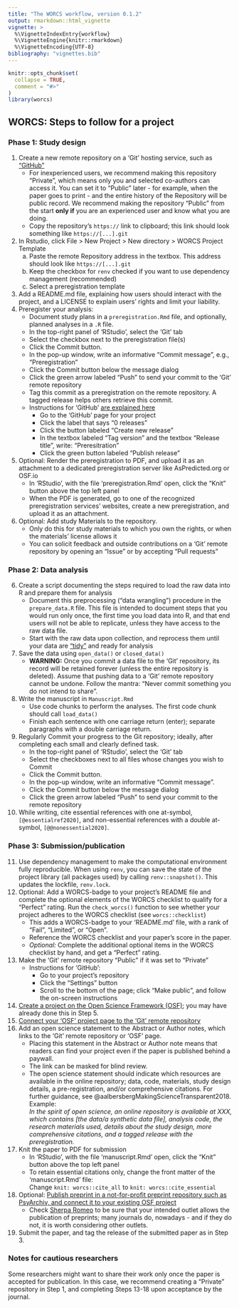 ```yaml
---
title: "The WORCS workflow, version 0.1.2"
output: rmarkdown::html_vignette
vignette: >
  %\VignetteIndexEntry{workflow}
  %\VignetteEngine{knitr::rmarkdown}
  %\VignetteEncoding{UTF-8}
bibliography: "vignettes.bib"
---
```


```r
knitr::opts_chunk$set(
  collapse = TRUE,
  comment = "#>"
)
library(worcs)
```

## WORCS: Steps to follow for a project

### Phase 1: Study design

1. <!--S: Create a (Public or Private) remote repository on a 'Git' hosting service-->Create a new remote repository on a 'Git' hosting service, such as ["GitHub"](https://github.com)
    + For inexperienced users, we recommend making this repository "Private", which means only you and selected co-authors can access it. You can set it to "Public" later - for example, when the paper goes to print - and the entire history of the Repository will be public record. We recommend making the repository "Public" from the start __only if__ you are an experienced user and know what you are doing.
    + Copy the repository's `https://` link to clipboard; this link should look something like `https://[...].git`
2. <!--S: When using R, initialize a new RStudio project using the WORCS template. Otherwise, clone the remote repository to your local project folder.-->In Rstudio, click File > New Project > New directory > WORCS Project Template
    a. Paste the remote Repository address in the textbox. This address should look like `https://[...].git`
    b. Keep the checkbox for `renv` checked if you want to use dependency management (recommended)
    c. Select a preregistration template
3. <!--S: Add a README.md file, explaining how users should interact with the project, and a LICENSE to explain users' rights and limit your liability. The `worcs` project template does this automatically.-->Add a README.md file, explaining how users should interact with the project, and a LICENSE to explain users' rights and limit your liability.
3. <!--S: Optional: Preregister your analysis by committing a plain-text preregistration and tagging the commit as "preregistration".-->Preregister your analysis:
    + Document study plans in a `preregistration.Rmd` file, and optionally, planned analyses in a `.R` file.
    + In the top-right panel of 'RStudio', select the 'Git' tab
    + Select the checkbox next to the preregistration file(s)
    + Click the Commit button.
    + In the pop-up window, write an informative "Commit message", e.g., "Preregistration"
    + Click the Commit button below the message dialog
    + Click the green arrow labeled "Push" to send your commit to the 'Git' remote repository
    + Tag this commit as a preregistration on the remote repository. A tagged release helps others retrieve this commit.
    + Instructions for 'GitHub' [are explained here ](https://help.github.com/en/github/administering-a-repository/creating-releases)
        - Go to the 'GitHub' page for your project
        - Click the label that says "0 releases"
        - Click the button labeled "Create new release"
        - In the textbox labeled "Tag version" and the textbox "Release title", write: "Preresitration"
        - Click the green button labeled "Publish release"
4. <!--S: Optional: Upload the preregistration to a dedicated preregistration server-->Optional: Render the preregistration to PDF, and upload it as an attachment to a dedicated preregistration server like AsPredicted.org or OSF.io
    + In 'RStudio', with the file 'preregistration.Rmd' open, click the "Knit" button above the top left panel
    + When the PDF is generated, go to one of the recognized preregistration services' websites, create a new preregistration, and upload it as an attachment.
5. <!--S: Optional: Add study Materials to the repository-->Optional: Add study Materials to the repository.
    + Only do this for study materials to which you own the rights, or when the materials' license allows it
    + You can solicit feedback and outside contributions on a 'Git' remote repository by opening an "Issue" or by accepting "Pull requests"

### Phase 2: Data analysis

6. <!--S: Create a script documenting the steps required to load the raw data and prepare them for analysis-->Create a script documenting the steps required to load the raw data into R and prepare them for analysis
    + Document this preprocessing ("data wrangling") procedure in the `prepare_data.R` file. This file is intended to document steps that you would run only once, the first time you load data into R, and that end users will not be able to replicate, unless they have access to the raw data file.
    + Start with the raw data upon collection, and reprocess them until your data are ["tidy"](https://vita.had.co.nz/papers/tidy-data.pdf) and ready for analysis
7. <!--S: Save the data into a plain-text tabular format like `.csv`. When using open data, commit this file to 'Git'. When using closed data, commit a checksum of the file, and a synthetic copy of the data.-->Save the data using `open_data()` or `closed_data()`
    + <font colour = "red">__WARNING:__ Once you commit a data file to the 'Git' repository, its record will be retained forever (unless the entire repository is deleted). Assume that pushing data to a 'Git' remote repository cannot be undone. Follow the mantra: "Never commit something you do not intend to share".</font>
8. <!--S: Write the manuscript using a dynamic document generation format, with code chunks to perform the analyses.-->Write the manuscript in `Manuscript.Rmd`
    + Use code chunks to perform the analyses. The first code chunk should call `load_data()`
    + Finish each sentence with one carriage return (enter); separate paragraphs with a double carriage return.
9. <!--S: Commit every small change to the 'Git' repository-->Regularly Commit your progress to the Git repository; ideally, after completing each small and clearly defined task.
    + In the top-right panel of 'RStudio', select the 'Git' tab
    + Select the checkboxes next to all files whose changes you wish to Commit
    + Click the Commit button.
    + In the pop-up window, write an informative "Commit message".
    + Click the Commit button below the message dialog
    + Click the green arrow labeled "Push" to send your commit to the remote repository
10. <!--S: Cite essential references with `@`, and non-essential references with `@@`-->While writing, cite essential references with one at-symbol, `[@essentialref2020]`, and non-essential references with a double at-symbol, `[@@nonessential2020]`.

### Phase 3: Submission/publication

11. <!--S: Use dependency management to make the computational environment fully reproducible-->Use dependency management to make the computational environment fully reproducible. When using `renv`, you can save the state of the project library (all packages used) by calling `renv::snapshot()`. This updates the lockfile, `renv.lock`.
12. <!--S: Optional: Add a WORCS-badge to your project's README file-->Optional: Add a WORCS-badge to your project's README file and complete the optional elements of the WORCS checklist to qualify for a "Perfect" rating. Run the `check_worcs()` function to see whether your project adheres to the WORCS checklist (see `worcs::checklist`)
    + This adds a WORCS-badge to your 'README.md' file, with a rank of "Fail", "Limited", or "Open".
    + Reference the WORCS checklist and your paper's score in the paper.
    + *Optional:* Complete the additional optional items in the WORCS checklist by hand, and get a "Perfect" rating.
13. <!--S: Make a Private 'Git' remote repository Public-->Make the 'Git' remote repository "Public" if it was set to "Private"
    + Instructions for 'GitHub': 
        - Go to your project's repository
        - Click the "Settings" button
        - Scroll to the bottom of the page; click "Make public", and follow the on-screen instructions
14. <!--S: [Create a project page on the Open Science Framework](https://help.osf.io/hc/en-us/articles/360019737594-Create-a-Project)-->[Create a project on the Open Science Framework (OSF)](https://help.osf.io/hc/en-us/articles/360019737594-Create-a-Project); you may have already done this in Step 5.
15. <!--S: [Connect your 'OSF' project page to the 'Git' remote repository](https://help.osf.io/hc/en-us/articles/360019929813-Connect-GitHub-to-a-Project)-->[Connect your 'OSF' project page to the 'Git' remote repository](https://help.osf.io/hc/en-us/articles/360019929813-Connect-GitHub-to-a-Project)
16. <!--S: Add an open science statement to the Abstract or Author notes, which links to the 'Git' remote repository or 'OSF' page-->Add an open science statement to the Abstract or Author notes, which links to the 'Git' remote repository or 'OSF' page. 
    + Placing this statement in the Abstract or Author note means that readers can find your project even if the paper is published behind a paywall.
    + The link can be masked for blind review.
    + The open science statement should indicate which resources are available in the online repository; data, code, materials, study design details, a pre-registration, and/or comprehensive citations. For further guidance, see @aalbersbergMakingScienceTransparent2018. Example:  
    _In the spirit of open science, an online repository is available at XXX,
    which contains [the data/a synthetic data file], analysis code, the research
    materials used, details about the study design, more comprehensive citations,
    and a tagged release with the preregistration._
17. <!--S: Render the dynamic document to PDF-->Knit the paper to PDF for submission
    + In 'RStudio', with the file 'manuscript.Rmd' open, click the "Knit" button above the top left panel
    + To retain essential citations only, change the front matter of the 'manuscript.Rmd' file:  
    Change `knit: worcs::cite_all` to `knit: worcs::cite_essential`
18. <!--S: Optional: [Publish the PDF as a preprint, and add it to the OSF project](https://help.osf.io/hc/en-us/articles/360019930533-Upload-a-Preprint)-->Optional: [Publish preprint in a not-for-profit preprint repository such as PsyArchiv, and connect it to your existing OSF project](https://help.osf.io/hc/en-us/articles/360019930533-Upload-a-Preprint)
    + Check [Sherpa Romeo](http://sherpa.ac.uk/romeo/index.php) to be sure that your intended outlet allows the publication of preprints; many journals do, nowadays - and if they do not, it is worth considering other outlets.
19. <!--S: Submit the paper, and tag the release of the submitted paper, as in Step 3.-->Submit the paper, and tag the release of the submitted paper as in Step 3.

### Notes for cautious researchers

<!--S: Some researchers might want to share their work only once the paper is accepted for publication. In this case, we recommend creating a "Private" repository in Step 1, and completing Steps 13-18 upon acceptance.-->Some researchers might want to share their work only once the paper is accepted for publication. In this case, we recommend creating a "Private" repository in Step 1, and completing Steps 13-18 upon acceptance by the journal.

